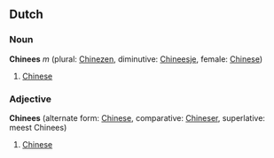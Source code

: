 == Dutch ==
===Noun===
'''Chinees''' ''m'' (plural: [[Chinezen]], diminutive: [[Chineesje]], female: [[Chinese]])

# [[Chinese]]

===Adjective===
'''Chinees''' (alternate form: [[Chinese]], comparative: [[Chineser]], superlative: meest Chinees)

# [[Chinese]]